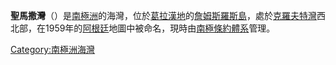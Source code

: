 {{coord|63|56|S|57|50|W|display=title}}

'''聖馬撒灣'''（{{lang-en|Saint Martha Cove}}）是[[南極洲|南極洲]]的海灣，位於[[葛拉漢地|葛拉漢地]]的[[詹姆斯羅斯島|詹姆斯羅斯島]]，處於[[克羅夫特灣|克羅夫特灣]]西北部，在1959年的[[阿根廷|阿根廷]]地圖中被命名，現時由[[南極條約體系|南極條約體系]]管理。

{{DEFAULTSORT:Saint Martha Cove}}
[[Category:南極洲海灣|Category:南極洲海灣]]


{{JamesRossIsland-geo-stub}}